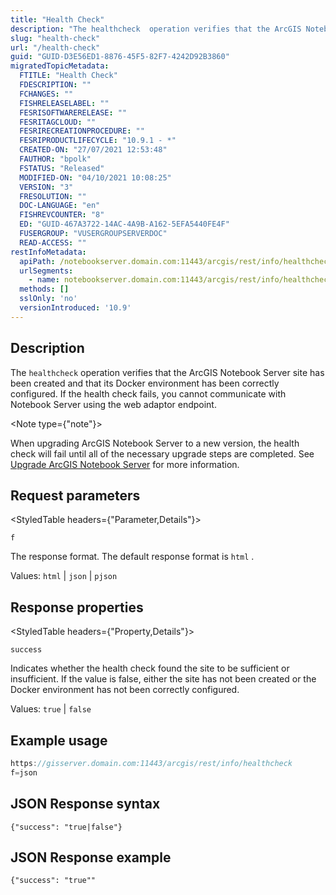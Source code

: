 ```yaml
---
title: "Health Check"
description: "The healthcheck  operation verifies that the ArcGIS Notebook Server site has been created and that its Docker environment has been correctly configured."
slug: "health-check"
url: "/health-check"
guid: "GUID-D3E56ED1-8876-45F5-82F7-4242D92B3860"
migratedTopicMetadata:
  FTITLE: "Health Check"
  FDESCRIPTION: ""
  FCHANGES: ""
  FISHRELEASELABEL: ""
  FESRISOFTWARERELEASE: ""
  FESRITAGCLOUD: ""
  FESRIRECREATIONPROCEDURE: ""
  FESRIPRODUCTLIFECYCLE: "10.9.1 - *"
  CREATED-ON: "27/07/2021 12:53:48"
  FAUTHOR: "bpolk"
  FSTATUS: "Released"
  MODIFIED-ON: "04/10/2021 10:08:25"
  VERSION: "3"
  FRESOLUTION: ""
  DOC-LANGUAGE: "en"
  FISHREVCOUNTER: "8"
  ED: "GUID-467A3722-14AC-4A9B-A162-5EFA5440FE4F"
  FUSERGROUP: "VUSERGROUPSERVERDOC"
  READ-ACCESS: ""
restInfoMetadata:
  apiPath: /notebookserver.domain.com:11443/arcgis/rest/info/healthcheck
  urlSegments:
    - name: notebookserver.domain.com:11443/arcgis/rest/info/healthcheck
  methods: []
  sslOnly: 'no'
  versionIntroduced: '10.9'
---
```


## Description

The `healthcheck`  operation verifies that the ArcGIS Notebook Server site has been created and that its Docker environment has been correctly configured. If the health check fails, you cannot communicate with Notebook Server using the web adaptor endpoint. 

<Note type={"note"}>

When upgrading ArcGIS Notebook Server to a new version, the health check will fail until all of the necessary upgrade steps are completed. See [Upgrade ArcGIS Notebook Server](https://enterprise.arcgis.com/en/notebook/latest/install/windows/upgrade-arcgis-notebook-server.htm) for more information. 

</Note>

##  Request parameters

<StyledTable headers={"Parameter,Details"}>

<StyledTableRow>

<StyledTableCell cellStyle="markdown">

`f` 

</StyledTableCell>

<StyledTableCell cellStyle="markdown">

The response format. The default response format is `html` .

Values: `html`  \| `json`  \| `pjson` 

</StyledTableCell>

</StyledTableRow>

</StyledTable>

## Response properties

<StyledTable headers={"Property,Details"}>

<StyledTableRow>

<StyledTableCell cellStyle="markdown">

`success` 

</StyledTableCell>

<StyledTableCell cellStyle="markdown">

Indicates whether the health check found the site to be sufficient or insufficient. If the value is false, either the site has not been created or the Docker environment has not been correctly configured.

Values: `true`  \| `false` 

</StyledTableCell>

</StyledTableRow>

</StyledTable>

## Example usage

```javascript
https://gisserver.domain.com:11443/arcgis/rest/info/healthcheck
f=json
```

 

## JSON Response syntax

```other
{"success": "true|false"}
```

 

## JSON Response example

```other
{"success": "true""
```

 
